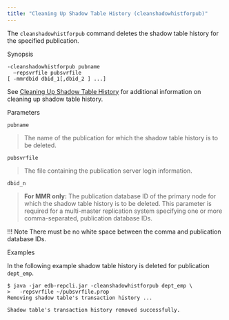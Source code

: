 ```yaml
---
title: "Cleaning Up Shadow Table History (cleanshadowhistforpub)"
---
```


<div id="clean_shadow_table_history" class="registered_link"></div>

The `cleanshadowhistforpub` command deletes the shadow table history for the specified publication.

Synopsis

```text
-cleanshadowhistforpub pubname
  –repsvrfile pubsvrfile
[ -mmrdbid dbid_1[,dbid_2 ] ...]
```

See [Cleaning Up Shadow Table History](#clean_shadow_table_history) for additional information on cleaning up shadow table history.

Parameters

`pubname`

> The name of the publication for which the shadow table history is to be deleted.

`pubsvrfile`

> The file containing the publication server login information.

`dbid_n`

> **For MMR only:** The publication database ID of the primary node for which the shadow table history is to be deleted. This parameter is required for a multi-master replication system specifying one or more comma-separated, publication database IDs.

!!! Note
    There must be no white space between the comma and publication database IDs.

Examples

In the following example shadow table history is deleted for publication `dept_emp`.

```text
$ java -jar edb-repcli.jar -cleanshadowhistforpub dept_emp \
>   -repsvrfile ~/pubsvrfile.prop
Removing shadow table's transaction history ...

Shadow table's transaction history removed successfully.
```

